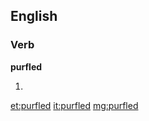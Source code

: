 ==English==

===Verb===
'''purfled'''

# {{past of|[[purfle]]}}

[[et:purfled]]
[[it:purfled]]
[[mg:purfled]]